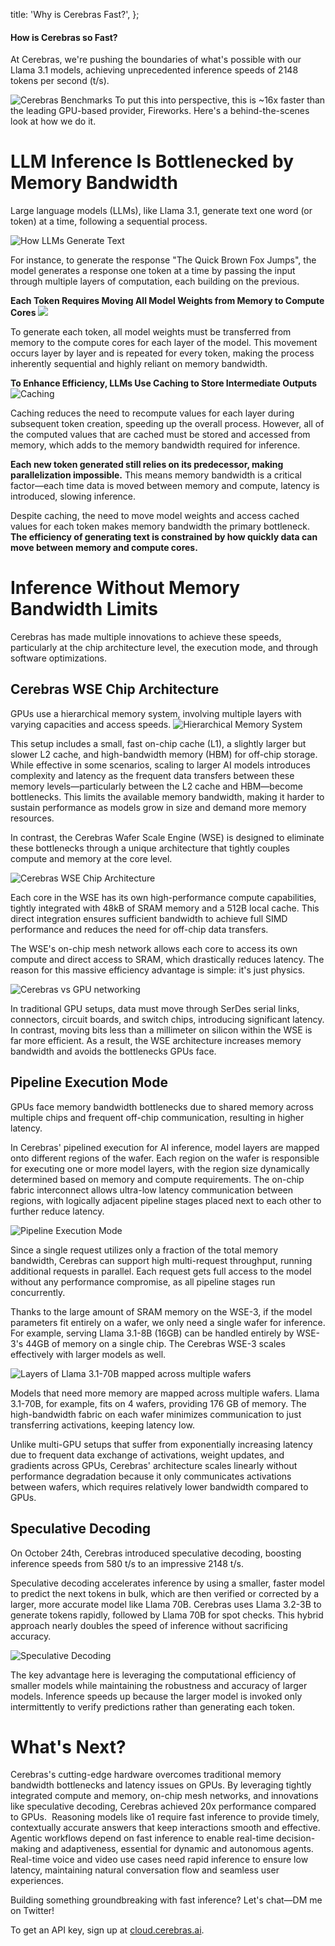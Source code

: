 
  title: 'Why is Cerebras Fast?',
};

#### How is Cerebras so Fast?

<AnimatedName />

At Cerebras, we're pushing the boundaries of what's possible with our Llama 3.1 models, achieving unprecedented inference speeds of 2148 tokens per second (t/s). 

![Cerebras Benchmarks](https://utfs.io/f/Ftq6SQId0j8S0lGdf2e5mXRtuGf3ja6NUbidEHosLnepD74I)
To put this into perspective, this is ~16x faster than the leading GPU-based provider, Fireworks. Here's a behind-the-scenes look at how we do it.
# LLM Inference Is Bottlenecked by Memory Bandwidth

Large language models (LLMs), like Llama 3.1, generate text one word (or token) at a time, following a sequential process. 

![How LLMs Generate Text](https://utfs.io/f/Ftq6SQId0j8SLA4XFoJaLtrplFAv8jY61sz2NfUyim9DOqoE)

For instance, to generate the response "The Quick Brown Fox Jumps", the model generates a response one token at a time by passing the input through multiple layers of computation, each building on the previous.

<strong>Each Token Requires Moving All Model Weights from Memory to Compute Cores</strong>
![](https://utfs.io/f/Ftq6SQId0j8SL26qrEJaLtrplFAv8jY61sz2NfUyim9DOqoE)

To generate each token, all model weights must be transferred from memory to the compute cores for each layer of the model. This movement occurs layer by layer and is repeated for every token, making the process inherently sequential and highly reliant on memory bandwidth.

<strong>To Enhance Efficiency, LLMs Use Caching to Store Intermediate Outputs</strong>
![Caching](https://utfs.io/f/Ftq6SQId0j8StInB2jF6gXQpIDMH6hZoBLkqCYWOmJtAGjf7)

Caching reduces the need to recompute values for each layer during subsequent token creation, speeding up the overall process. However, all of the computed values that are cached must be stored and accessed from memory, which adds to the memory bandwidth required for inference.

<b>Each new token generated still relies on its predecessor, making parallelization impossible.</b> This means memory bandwidth is a critical factor—each time data is moved between memory and compute, latency is introduced, slowing inference.

Despite caching, the need to move model weights and access cached values for each token makes memory bandwidth the primary bottleneck. **The efficiency of generating text is constrained by how quickly data can move between memory and compute cores.**

# Inference Without Memory Bandwidth Limits

Cerebras has made multiple innovations to achieve these speeds, particularly at the chip architecture level, the execution mode, and through software optimizations.

## Cerebras WSE Chip Architecture
GPUs use a hierarchical memory system, involving multiple layers with varying capacities and access speeds. 
![Hierarchical Memory System](https://utfs.io/f/Ftq6SQId0j8SDQqSgPipyX7jYVURH2mGavB3M8x5wbghDsdq)

This setup includes a small, fast on-chip cache (L1), a slightly larger but slower L2 cache, and high-bandwidth memory (HBM) for off-chip storage. While effective in some scenarios, scaling to larger AI models introduces complexity and latency as the frequent data transfers between these memory levels—particularly between the L2 cache and HBM—become bottlenecks. This limits the available memory bandwidth, making it harder to sustain performance as models grow in size and demand more memory resources.

In contrast, the Cerebras Wafer Scale Engine (WSE) is designed to eliminate these bottlenecks through a unique architecture that tightly couples compute and memory at the core level. 

![Cerebras WSE Chip Architecture](https://utfs.io/f/Ftq6SQId0j8S7QJMBqdU5HgzCeDpsXQJljcm4EIPdr89yAxF)

Each core in the WSE has its own high-performance compute capabilities, tightly integrated with 48kB of SRAM memory and a 512B local cache. This direct integration ensures sufficient bandwidth to achieve full SIMD performance and reduces the need for off-chip data transfers.

The WSE's on-chip mesh network allows each core to access its own compute and direct access to SRAM, which drastically reduces latency. The reason for this massive efficiency advantage is simple: it's just physics. 

![Cerebras vs GPU networking](https://utfs.io/f/Ftq6SQId0j8Sg5efjaOtPyhd16qLvOigDAf0CwpZeInMxm7G)

In traditional GPU setups, data must move through SerDes serial links, connectors, circuit boards, and switch chips, introducing significant latency. In contrast, moving bits less than a millimeter on silicon within the WSE is far more efficient. As a result, the WSE architecture increases memory bandwidth and avoids the bottlenecks GPUs face.

## Pipeline Execution Mode

GPUs face memory bandwidth bottlenecks due to shared memory across multiple chips and frequent off-chip communication, resulting in higher latency.

In Cerebras' pipelined execution for AI inference, model layers are mapped onto different regions of the wafer. Each region on the wafer is responsible for executing one or more model layers, with the region size dynamically determined based on memory and compute requirements. The on-chip fabric interconnect allows ultra-low latency communication between regions, with logically adjacent pipeline stages placed next to each other to further reduce latency.

<div className="flex justify-center">
  <div className="w-1/2">
    <img
      src="https://utfs.io/f/Ftq6SQId0j8SfdoDBi5oIsFR0Hm4eLNEPUMQGvwZBJCO9qAK"
      alt="Pipeline Execution Mode"
      className="w-full"
    />
  </div>
</div>

Since a single request utilizes only a fraction of the total memory bandwidth, Cerebras can support high multi-request throughput, running additional requests in parallel. Each request gets full access to the model without any performance compromise, as all pipeline stages run concurrently.

Thanks to the large amount of SRAM memory on the WSE-3, if the model parameters fit entirely on a wafer, we only need a single wafer for inference. For example, serving Llama 3.1-8B (16GB) can be handled entirely by WSE-3's 44GB of memory on a single chip. The Cerebras WSE-3 scales effectively with larger models as well.

![Layers of Llama 3.1-70B mapped across multiple wafers](https://utfs.io/f/Ftq6SQId0j8SMTcYDy0j5crOEylWQXeDS24ZLzHJUP1Ftp9K )

Models that need more memory are mapped across multiple wafers. Llama 3.1-70B, for example, fits on 4 wafers, providing 176 GB of memory. The high-bandwidth fabric on each wafer minimizes communication to just transferring activations, keeping latency low.

Unlike multi-GPU setups that suffer from exponentially increasing latency due to frequent data exchange of activations, weight updates, and gradients across GPUs, Cerebras' architecture scales linearly without performance degradation because it only communicates activations between wafers, which requires relatively lower bandwidth compared to GPUs.

## Speculative Decoding

On October 24th, Cerebras introduced speculative decoding, boosting inference speeds from 580 t/s to an impressive 2148 t/s.

Speculative decoding accelerates inference by using a smaller, faster model to predict the next tokens in bulk, which are then verified or corrected by a larger, more accurate model like Llama 70B. Cerebras uses Llama 3.2-3B to generate tokens rapidly, followed by Llama 70B for spot checks. This hybrid approach nearly doubles the speed of inference without sacrificing accuracy.

![Speculative Decoding](https://utfs.io/f/Ftq6SQId0j8SJbUig80xW6vFLrGjKSJgZlkqRTMynd01zeu7)

The key advantage here is leveraging the computational efficiency of smaller models while maintaining the robustness and accuracy of larger models. Inference speeds up because the larger model is invoked only intermittently to verify predictions rather than generating each token.

# What's Next?

Cerebras's cutting-edge hardware  overcomes traditional memory bandwidth bottlenecks and latency issues on GPUs. By leveraging tightly integrated compute and memory, on-chip mesh networks, and innovations like speculative decoding, Cerebras achieved 20x   performance compared to GPUs. 
 Reasoning models like o1 require fast inference to provide timely, contextually accurate answers that keep interactions smooth and effective. Agentic workflows depend on fast inference to enable real-time decision-making and adaptiveness, essential for dynamic and autonomous agents. Real-time voice and video use cases need rapid inference to ensure low latency, maintaining natural conversation flow and seamless user experiences. 

Building something groundbreaking with fast inference? Let's chat—DM me on Twitter!

To get an API key, sign up at <a href="https://cloud.cerebras.ai">cloud.cerebras.ai</a>.